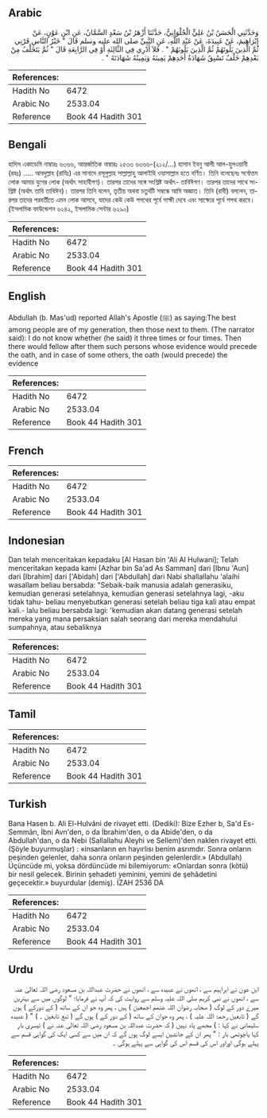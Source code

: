 ## Arabic


<div dir="rtl" lang="ar" style={{fontSize:'larger',backgroundColor:'#f8f9fa',padding:20}}>
وَحَدَّثَنِي الْحَسَنُ بْنُ عَلِيٍّ الْحُلْوَانِيُّ، حَدَّثَنَا أَزْهَرُ بْنُ سَعْدٍ السَّمَّانُ، عَنِ ابْنِ عَوْنٍ، عَنْ إِبْرَاهِيمَ، عَنْ عَبِيدَةَ، عَنْ عَبْدِ اللَّهِ، عَنِ النَّبِيِّ صلى الله عليه وسلم قَالَ ‏"‏ خَيْرُ النَّاسِ قَرْنِي ثُمَّ الَّذِينَ يَلُونَهُمْ ثُمَّ الَّذِينَ يَلُونَهُمْ ‏"‏ ‏.‏ فَلاَ أَدْرِي فِي الثَّالِثَةِ أَوْ فِي الرَّابِعَةِ قَالَ ‏"‏ ثُمَّ يَتَخَلَّفُ مِنْ بَعْدِهِمْ خَلْفٌ تَسْبِقُ شَهَادَةُ أَحَدِهِمْ يَمِينَهُ وَيَمِينُهُ شَهَادَتَهُ ‏"‏ ‏.‏
</div>
<div style={{backgroundColor:'#f8f9fa',padding:20, marginBottom: 10}}><table> <thead> <tr> <th>References:</th> <th></th> </tr> </thead> <tbody><tr><td>Hadith No</td><td>6472</td></tr><tr><td>Arabic No</td><td>2533.04</td></tr><tr><td>Reference</td><td>Book 44 Hadith 301</td></tr></tbody></table></div>

## Bengali


<div dir="ltr" lang="bn" style={{fontSize:'larger',backgroundColor:'#f8f9fa',padding:20}}>
হাদিস একাডেমি নাম্বারঃ ৬৩৬৬, আন্তর্জাতিক নাম্বারঃ ২৫৩৩ ৬৩৬৬-(২১২/...) হাসান ইবনু আলী আল-হুলওয়ানী (রহঃ) ..... আবদুল্লাহ (রাযিঃ) এর সানাদে রসূলুল্লাহ সাল্লাল্লাহু আলাইহি ওয়াসাল্লাম হতে বর্ণিত। তিনি বলেছেনঃ সর্বোত্তম লোক আমার যুগের লোক (অর্থাৎ সাহাবীগণ)। তারপর তাদের সঙ্গে সংশ্লিষ্ট অর্থাৎ- তাবিঈগণ। তারপর তাদের সাথে সংশ্লিষ্ট (অর্থাৎ তাবি তাবিঈন)। তারপর তিনি বলেন, তৃতীয় অথবা চতুর্থটি সম্বন্ধে আমি অজ্ঞাত। তিনি (রাবী) বললেন, তারপর তাদের পরবর্তীতে এমন লোক আসবে, যাদের কেউ কেউ শপথের পূর্বে সাক্ষী দেবে এবং সাক্ষ্যের পূর্বে শপথ করবে। (ইসলামিক ফাউন্ডেশন ৬২৪২, ইসলামিক সেন্টার ৬২৯০)
</div>
<div style={{backgroundColor:'#f8f9fa',padding:20, marginBottom: 10}}><table> <thead> <tr> <th>References:</th> <th></th> </tr> </thead> <tbody><tr><td>Hadith No</td><td>6472</td></tr><tr><td>Arabic No</td><td>2533.04</td></tr><tr><td>Reference</td><td>Book 44 Hadith 301</td></tr></tbody></table></div>

## English


<div dir="ltr" lang="en" style={{fontSize:'larger',backgroundColor:'#f8f9fa',padding:20}}>
Abdullah (b. Mas'ud) reported Allah's Apostle (ﷺ) as saying:The best among people are of my generation, then those next to them. (The narrator said): I do not know whether (he said) it three times or four times. Then there would fellow after them such persons whose evidence would precede the oath, and in case of some others, the oath (would precede) the evidence
</div>
<div style={{backgroundColor:'#f8f9fa',padding:20, marginBottom: 10}}><table> <thead> <tr> <th>References:</th> <th></th> </tr> </thead> <tbody><tr><td>Hadith No</td><td>6472</td></tr><tr><td>Arabic No</td><td>2533.04</td></tr><tr><td>Reference</td><td>Book 44 Hadith 301</td></tr></tbody></table></div>

## French


<div dir="ltr" lang="fr" style={{fontSize:'larger',backgroundColor:'#f8f9fa',padding:20}}>

</div>
<div style={{backgroundColor:'#f8f9fa',padding:20, marginBottom: 10}}><table> <thead> <tr> <th>References:</th> <th></th> </tr> </thead> <tbody><tr><td>Hadith No</td><td>6472</td></tr><tr><td>Arabic No</td><td>2533.04</td></tr><tr><td>Reference</td><td>Book 44 Hadith 301</td></tr></tbody></table></div>

## Indonesian


<div dir="ltr" lang="id" style={{fontSize:'larger',backgroundColor:'#f8f9fa',padding:20}}>
Dan telah menceritakan kepadaku [Al Hasan bin 'Ali Al Hulwani]; Telah menceritakan kepada kami [Azhar bin Sa'ad As Samman] dari [Ibnu 'Aun] dari [Ibrahim] dari ['Abidah] dari ['Abdullah] dari Nabi shallallahu 'alaihi wasallam beliau bersabda: "Sebaik-baik manusia adalah generasiku, kemudian generasi setelahnya, kemudian generasi setelahnya lagi, -aku tidak tahu- beliau menyebutkan generasi setelah beliau tiga kali atau empat kali.- lalu beliau bersabda lagi: 'kemudian akan datang generasi setelah mereka yang mana persaksian salah seorang dari mereka mendahului sumpahnya, atau sebaliknya
</div>
<div style={{backgroundColor:'#f8f9fa',padding:20, marginBottom: 10}}><table> <thead> <tr> <th>References:</th> <th></th> </tr> </thead> <tbody><tr><td>Hadith No</td><td>6472</td></tr><tr><td>Arabic No</td><td>2533.04</td></tr><tr><td>Reference</td><td>Book 44 Hadith 301</td></tr></tbody></table></div>

## Tamil


<div dir="ltr" lang="ta" style={{fontSize:'larger',backgroundColor:'#f8f9fa',padding:20}}>

</div>
<div style={{backgroundColor:'#f8f9fa',padding:20, marginBottom: 10}}><table> <thead> <tr> <th>References:</th> <th></th> </tr> </thead> <tbody><tr><td>Hadith No</td><td>6472</td></tr><tr><td>Arabic No</td><td>2533.04</td></tr><tr><td>Reference</td><td>Book 44 Hadith 301</td></tr></tbody></table></div>

## Turkish


<div dir="ltr" lang="tr" style={{fontSize:'larger',backgroundColor:'#f8f9fa',padding:20}}>
Bana Hasen b. Ali El-Hulvâni de rivayet etti. (Dediki): Bize Ezher b, Sa'd Es-Semmân, İbni Avn'den, o da İbrahim'den, o da Abide'den, o da Abdullah'dan, o da Nebi (Sallallahu Aleyhi ve Sellem)'den naklen rivayet etti. (Şöyle buyurmuşlar) : «insanların en hayırlısı benim asrımdır. Sonra onların peşinden gelenler, daha sonra onların peşinden gelenlerdir.» (Abdullah) Üçüncüde mi, yoksa dördüncüde mi bilemiyorum: «Onlardan sonra (kötü) bir nesil gelecek. Birinin şehadeti yeminini, yemini de şehâdetini geçecektir.» buyurdular (demiş). İZAH 2536 DA
</div>
<div style={{backgroundColor:'#f8f9fa',padding:20, marginBottom: 10}}><table> <thead> <tr> <th>References:</th> <th></th> </tr> </thead> <tbody><tr><td>Hadith No</td><td>6472</td></tr><tr><td>Arabic No</td><td>2533.04</td></tr><tr><td>Reference</td><td>Book 44 Hadith 301</td></tr></tbody></table></div>

## Urdu


<div dir="rtl" lang="ur" style={{fontSize:'larger',backgroundColor:'#f8f9fa',padding:20}}>
ابن عون نے ابراہیم سے ، انھوں نے عبیدہ سے ، انھوں نے حضرت عبداللہ بن مسعود رضی اللہ تعالیٰ عنہ سے ، انھوں نے نبی کریم صلی اللہ علیہ وسلم سے روایت کی کہ آپ نے فرمایا؛ " لوگوں میں سے بہترین میرے دور کے لوگ ( صحابہ رضوان اللہ عنھم اجمعین ) ہیں ، پھر وہ جو ان کے ساتھ ( کے دورکے ) ہوں گے ( تابعین رحمۃ اللہ علیہ ) ، پھر وہ جوان کے ساتھ ( کے دور کے ) ہوں گے ( تبع تابعین ۔ ) " ( عبیدہ سلیمانی نے کہا : ) مجھے یاد نہیں ( کہ حضرت عبداللہ بن مسعود رضی اللہ تعالیٰ عنہ نے ) تیسری بار کہا یاچوتھی بار : " پھر ان کے جانشین ایسے لوگ ہوں گے کہ ان میں سے کسی ایک کی گواہی قسم سے پہلے ہوگی اوراور اس کی قسم اس کی گواہی سے پہلے ہوگی ۔
</div>
<div style={{backgroundColor:'#f8f9fa',padding:20, marginBottom: 10}}><table> <thead> <tr> <th>References:</th> <th></th> </tr> </thead> <tbody><tr><td>Hadith No</td><td>6472</td></tr><tr><td>Arabic No</td><td>2533.04</td></tr><tr><td>Reference</td><td>Book 44 Hadith 301</td></tr></tbody></table></div>